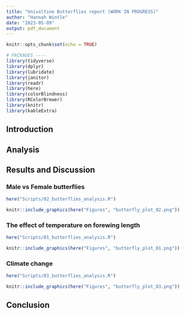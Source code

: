 ```yaml
---
title: "Univoltine Butterflies report (WORK IN PROGRESS)"
author: "Hannah Wintle"
date: "2023-05-09"
output: pdf_document
---
```


```r
knitr::opts_chunk$set(echo = TRUE)
```

```r
# PACKAGES ----
library(tidyverse)
library(dplyr)
library(lubridate)
library(janitor)
library(readr)
library(here)
library(colorBlindness)
library(RColorBrewer)
library(knitr)
library(kableExtra)
```

## Introduction

## Analysis

## Results and Discussion

### Male vs Female butterflies

```r
here("Scripts/02_butterflies_analysis.R")
```

```r
knitr::include_graphics(here("Figures", "butterfly_plot_02.png"))

```

### The effect of temperature on forewing length

```r
here("Scripts/01_butterflies_analysis.R")
```

```r
knitr::include_graphics(here("Figures", "butterfly_plot_01.png"))

```

### Climate change

```r
here("Scripts/03_butterflies_analysis.R")
```

```r
knitr::include_graphics(here("Figures", "butterfly_plot_03.png"))

```

## Conclusion
